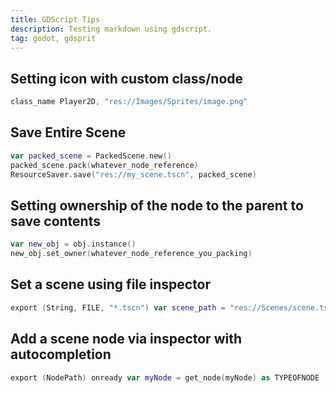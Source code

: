 ```yaml
---
title: GDScript Tips
description: Testing markdown using gdscript.
tag: godot, gdsprit
---
```


## Setting icon with custom class/node

```swift
class_name Player2D, "res://Images/Sprites/image.png"
```

## Save Entire Scene

```swift
var packed_scene = PackedScene.new()
packed_scene.pack(whatever_node_reference)
ResourceSaver.save("res://my_scene.tscn", packed_scene)
```

## Setting ownership of the node to the parent to save contents

```swift
var new_obj = obj.instance()
new_obj.set_owner(whatever_node_reference_you_packing)
```

## Set a scene using file inspector

```swift
export (String, FILE, "*.tscn") var scene_path = "res://Scenes/scene.tscn"
```

## Add a scene node via inspector with autocompletion

```swift
export (NodePath) onready var myNode = get_node(myNode) as TYPEOFNODE
```